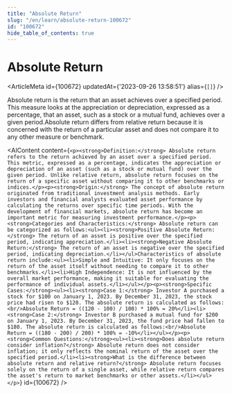 ```yaml
---
title: "Absolute Return"
slug: "/en/learn/absolute-return-100672"
id: "100672"
hide_table_of_contents: true
---
```



# Absolute Return

<ArticleMeta id={100672} updatedAt={'2023-09-26 13:58:51'} alias={`[]`} />
<div className='border-solid border-b border-t-0 my-4 border-[var(--ifm-color-gray-300)]' />

Absolute return is the return that an asset achieves over a specified period. This measure looks at the appreciation or depreciation, expressed as a percentage, that an asset, such as a stock or a mutual fund, achieves over a given period.Absolute return differs from relative return because it is concerned with the return of a particular asset and does not compare it to any other measure or benchmark.

<AIContent content={`<p><strong>Definition:</strong> Absolute return refers to the return achieved by an asset over a specified period. This metric, expressed as a percentage, indicates the appreciation or depreciation of an asset (such as a stock or mutual fund) over the given period. Unlike relative return, absolute return focuses on the return of a specific asset without comparing it to other benchmarks or indices.</p><p><strong>Origin:</strong> The concept of absolute return originated from traditional investment analysis methods. Early investors and financial analysts evaluated asset performance by calculating the returns over specific time periods. With the development of financial markets, absolute return has become an important metric for measuring investment performance.</p><p><strong>Categories and Characteristics:</strong> Absolute return can be categorized as follows:<ul><li><strong>Positive Absolute Return:</strong> The return of an asset is positive over the specified period, indicating appreciation.</li><li><strong>Negative Absolute Return:</strong> The return of an asset is negative over the specified period, indicating depreciation.</li></ul>Characteristics of absolute return include:<ul><li>Simple and Intuitive: It only focuses on the return of the asset itself without needing to compare it to other benchmarks.</li><li>High Independence: It is not influenced by the overall market performance, making it suitable for evaluating the performance of individual assets.</li></ul></p><p><strong>Specific Cases:</strong><ul><li><strong>Case 1:</strong> Investor A purchased a stock for $100 on January 1, 2023. By December 31, 2023, the stock price had risen to $120. The absolute return is calculated as follows:<br/>Absolute Return = ((120 - 100) / 100) * 100% = 20%</li><li><strong>Case 2:</strong> Investor B purchased a mutual fund for $200 on January 1, 2023. By December 31, 2023, the fund price had fallen to $180. The absolute return is calculated as follows:<br/>Absolute Return = ((180 - 200) / 200) * 100% = -10%</li></ul></p><p><strong>Common Questions:</strong><ul><li><strong>Does absolute return consider inflation?</strong> Absolute return does not consider inflation; it only reflects the nominal return of the asset over the specified period.</li><li><strong>What is the difference between absolute return and relative return?</strong> Absolute return focuses solely on the return of a single asset, while relative return compares the asset's return to market benchmarks or other assets.</li></ul></p>`} id={100672} />

